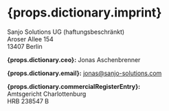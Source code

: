 # {props.dictionary.imprint}

Sanjo Solutions UG (haftungsbeschränkt)<br/>
Aroser Allee 154<br/>
13407 Berlin

**{props.dictionary.ceo}:** Jonas Aschenbrenner

**{props.dictionary.email}:** jonas@sanjo-solutions.com

**{props.dictionary.commercialRegisterEntry}:**<br/>
Amtsgericht Charlottenburg<br/>
HRB 238547 B
